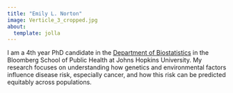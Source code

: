 ```yaml
---
title: "Emily L. Norton"
image: Verticle_3_cropped.jpg
about:
  template: jolla
---
```


I am a 4th year PhD candidate in the [Department of Biostatistics](https://publichealth.jhu.edu/departments/biostatistics) in the Bloomberg School of Public Health at Johns Hopkins University.
My research focuses on understanding how genetics and environmental factors influence disease risk, especially cancer, and how this risk can be predicted equitably across populations.
<br>
